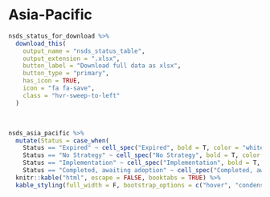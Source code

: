 # **Asia-Pacific**

```r
nsds_status_for_download %>% 
  download_this(
    output_name = "nsds_status_table",
    output_extension = ".xlsx",
    button_label = "Download full data as xlsx",
    button_type = "primary",
    has_icon = TRUE,
    icon = "fa fa-save",
    class = "hvr-sweep-to-left"
  )
```

<br>

```r
nsds_asia_pacific %>% 
  mutate(Status = case_when(
    Status == "Expired" ~ cell_spec("Expired", bold = T, color = "white", background = "FireBrick"),
    Status == "No Strategy" ~ cell_spec("No Strategy", bold = T, color = "white", background = "FireBrick"),
    Status == "Implementation" ~ cell_spec("Implementation", bold = T, color = "white", background = "SeaGreen"),
    Status == "Completed, awaiting adoption" ~ cell_spec("Completed, awaiting adoption", bold = T, color = "#f6f6f6", background = "  #6616c4"), .default = Status)) %>%
  knitr::kable("html", escape = FALSE, booktabs = TRUE) %>% 
  kable_styling(full_width = F, bootstrap_options = c("hover", "condensed")) 
```

